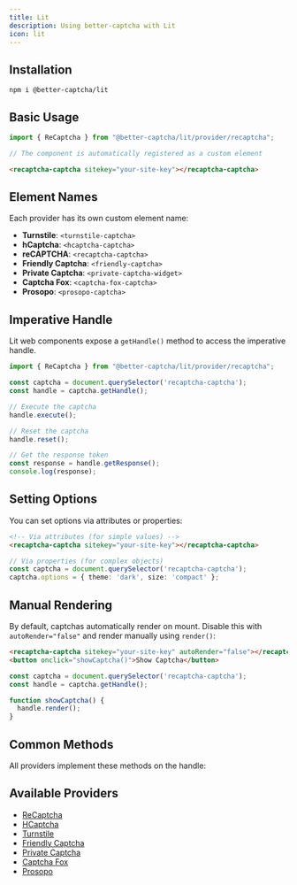 ```yaml
---
title: Lit
description: Using better-captcha with Lit
icon: lit
---
```


## Installation

```npm
npm i @better-captcha/lit
```

## Basic Usage

```ts
import { ReCaptcha } from "@better-captcha/lit/provider/recaptcha";

// The component is automatically registered as a custom element
```

```html
<recaptcha-captcha sitekey="your-site-key"></recaptcha-captcha>
```

## Element Names

Each provider has its own custom element name:

- **Turnstile**: `<turnstile-captcha>`
- **hCaptcha**: `<hcaptcha-captcha>`
- **reCAPTCHA**: `<recaptcha-captcha>`
- **Friendly Captcha**: `<friendly-captcha>`
- **Private Captcha**: `<private-captcha-widget>`
- **Captcha Fox**: `<captcha-fox-captcha>`
- **Prosopo**: `<prosopo-captcha>`

## Imperative Handle

Lit web components expose a `getHandle()` method to access the imperative handle.

```ts
import { ReCaptcha } from "@better-captcha/lit/provider/recaptcha";

const captcha = document.querySelector('recaptcha-captcha');
const handle = captcha.getHandle();

// Execute the captcha
handle.execute();

// Reset the captcha
handle.reset();

// Get the response token
const response = handle.getResponse();
console.log(response);
```

## Setting Options

You can set options via attributes or properties:

```html
<!-- Via attributes (for simple values) -->
<recaptcha-captcha sitekey="your-site-key"></recaptcha-captcha>
```

```ts
// Via properties (for complex objects)
const captcha = document.querySelector('recaptcha-captcha');
captcha.options = { theme: 'dark', size: 'compact' };
```

## Manual Rendering

By default, captchas automatically render on mount. Disable this with `autoRender="false"` and render manually using `render()`:

```html
<recaptcha-captcha sitekey="your-site-key" autoRender="false"></recaptcha-captcha>
<button onclick="showCaptcha()">Show Captcha</button>
```

```ts
const captcha = document.querySelector('recaptcha-captcha');
const handle = captcha.getHandle();

function showCaptcha() {
  handle.render();
}
```

## Common Methods

All providers implement these methods on the handle:

<AutoTypeTable path="../../packages/core/src/provider.ts" name="CaptchaHandle" />

## Available Providers

- [ReCaptcha](/docs/provider/recaptcha)
- [HCaptcha](/docs/provider/hcaptcha)
- [Turnstile](/docs/provider/turnstile)
- [Friendly Captcha](/docs/provider/friendly-captcha)
- [Private Captcha](/docs/provider/private-captcha)
- [Captcha Fox](/docs/provider/captcha-fox)
- [Prosopo](/docs/provider/prosopo)

